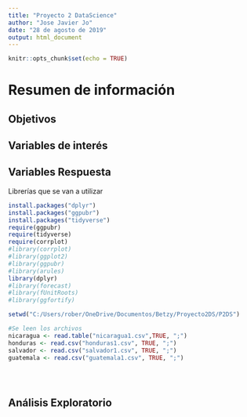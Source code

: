 ---
title: "Proyecto 2 DataScience"
author: "Jose Javier Jo"
date: "28 de agosto de 2019"
output: html_document
---

```{r setup, include=FALSE}
knitr::opts_chunk$set(echo = TRUE)
```

# Resumen de información
## Objetivos
## Variables de interés
## Variables Respuesta


Librerías que se van a utilizar
  
```{r}
install.packages("dplyr")
install.packages("ggpubr")
install.packages("tidyverse")
require(ggpubr)
require(tidyverse)
require(corrplot)
#library(corrplot)
#library(ggplot2)
#library(ggpubr)
#library(arules)
library(dplyr)
#library(forecast)
#library(fUnitRoots)
#library(ggfortify)
```

```{r}

setwd("C:/Users/rober/OneDrive/Documentos/Betzy/Proyecto2DS/P2DS")

#Se leen los archivos
nicaragua <- read.table("nicaragua1.csv",TRUE, ";")
honduras <- read.csv("honduras1.csv", TRUE, ";")
salvador <- read.csv("salvador1.csv", TRUE, ";")
guatemala <- read.csv("guatemala1.csv", TRUE, ";")





```

## Análisis Exploratorio

```{r, echo=FALSE}

```

